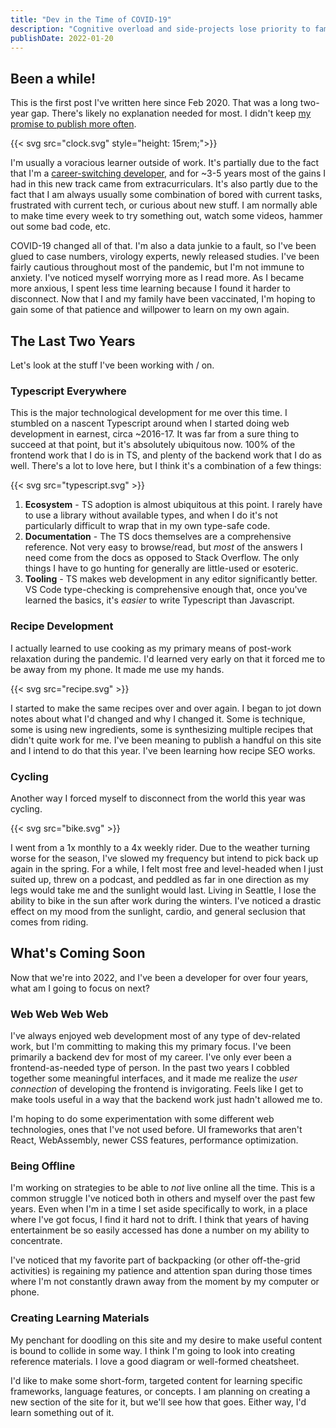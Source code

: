 ```yaml
---
title: "Dev in the Time of COVID-19"
description: "Cognitive overload and side-projects lose priority to family and risk assessment."
publishDate: 2022-01-20
---
```


## Been a while!

This is the first post I've written here since Feb 2020. That was a long two-year gap. There's likely no explanation needed for most. I didn't keep [my promise to publish more often](/blog/hugo/).

{{< svg src="clock.svg" style="height: 15rem;">}}

I'm usually a voracious learner outside of work. It's partially due to the fact that I'm a [career-switching developer](/blog/switching-careers-to-software-engineering-part-two/), and for ~3-5 years most of the gains I had in this new track came from extracurriculars. It's also partly due to the fact that I am always usually some combination of bored with current tasks, frustrated with current tech, or curious about new stuff. I am normally able to make time every week to try something out, watch some videos, hammer out some bad code, etc.

COVID-19 changed all of that. I'm also a data junkie to a fault, so I've been glued to case numbers, virology experts, newly released studies. I've been fairly cautious throughout most of the pandemic, but I'm not immune to anxiety. I've noticed myself worrying more as I read more. As I became more anxious, I spent less time learning because I found it harder to disconnect. Now that I and my family have been vaccinated, I'm hoping to gain some of that patience and willpower to learn on my own again.

## The Last Two Years

Let's look at the stuff I've been working with / on.

### Typescript Everywhere

This is the major technological development for me over this time. I stumbled on a nascent Typescript around when I started doing web development in earnest, circa ~2016-17. It was far from a sure thing to succeed at that point, but it's absolutely ubiquitous now. 100% of the frontend work that I do is in TS, and plenty of the backend work that I do as well. There's a lot to love here, but I think it's a combination of a few things:

{{< svg src="typescript.svg" >}}

1. **Ecosystem** - TS adoption is almost ubiquitous at this point. I rarely have to use a library without available types, and when I do it's not particularly difficult to wrap that in my own type-safe code.
2. **Documentation** - The TS docs themselves are a comprehensive reference. Not very easy to browse/read, but _most_ of the answers I need come from the docs as opposed to Stack Overflow. The only things I have to go hunting for generally are little-used or esoteric.
3. **Tooling** - TS makes web development in any editor significantly better. VS Code type-checking is comprehensive enough that, once you've learned the basics, it's _easier_ to write Typescript than Javascript.

### Recipe Development

I actually learned to use cooking as my primary means of post-work relaxation during the pandemic. I'd learned very early on that it forced me to be away from my phone. It made me use my hands.

{{< svg src="recipe.svg" >}}

I started to make the same recipes over and over again. I began to jot down notes about what I'd changed and why I changed it. Some is technique, some is using new ingredients, some is synthesizing multiple recipes that didn't quite work for me. I've been meaning to publish a handful on this site and I intend to do that this year. I've been learning how recipe SEO works.

### Cycling

Another way I forced myself to disconnect from the world this year was cycling.

{{< svg src="bike.svg" >}}

I went from a 1x monthly to a 4x weekly rider. Due to the weather turning worse for the season, I've slowed my frequency but intend to pick back up again in the spring. For a while, I felt most free and level-headed when I just suited up, threw on a podcast, and peddled as far in one direction as my legs would take me and the sunlight would last. Living in Seattle, I lose the ability to bike in the sun after work during the winters. I've noticed a drastic effect on my mood from the sunlight, cardio, and general seclusion that comes from riding.

## What's Coming Soon

Now that we're into 2022, and I've been a developer for over four years, what am I going to focus on next?

### Web Web Web Web

I've always enjoyed web development most of any type of dev-related work, but I'm committing to making this my primary focus. I've been primarily a backend dev for most of my career. I've only ever been a frontend-as-needed type of person. In the past two years I cobbled together some meaningful interfaces, and it made me realize the _user connection_ of developing the frontend is invigorating. Feels like I get to make tools useful in a way that the backend work just hadn't allowed me to.

I'm hoping to do some experimentation with some different web technologies, ones that I've not used before. UI frameworks that aren't React, WebAssembly, newer CSS features, performance optimization.

### Being Offline

I'm working on strategies to be able to _not_ live online all the time. This is a common struggle I've noticed both in others and myself over the past few years. Even when I'm in a time I set aside specifically to work, in a place where I've got focus, I find it hard not to drift. I think that years of having entertainment be so easily accessed has done a number on my ability to concentrate.

I've noticed that my favorite part of backpacking (or other off-the-grid activities) is regaining my patience and attention span during those times where I'm not constantly drawn away from the moment by my computer or phone.

### Creating Learning Materials

My penchant for doodling on this site and my desire to make useful content is bound to collide in some way. I think I'm going to look into creating reference materials. I love a good diagram or well-formed cheatsheet.

I'd like to make some short-form, targeted content for learning specific frameworks, language features, or concepts. I am planning on creating a new section of the site for it, but we'll see how that goes. Either way, I'd learn something out of it.
